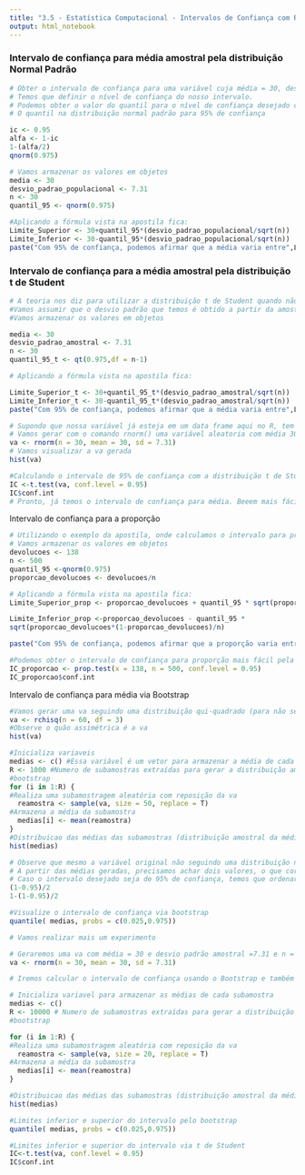 ```yaml
---
title: "3.5 - Estatística Computacional - Intervalos de Confiança com R"
output: html_notebook
---
```


### Intervalo de confiança para média amostral pela distribuição Normal Padrão ###

```r
# Obter o intervalo de confiança para uma variável cuja média = 30, desvio padrão = 7,31 e n = 30
# Temos que definir o nível de confiança do nosso intervalo.
# Podemos obter o valor do quantil para o nível de confiança desejado com a função qnorm()
# O quantil na distribuição normal padrão para 95% de confiança

ic <- 0.95
alfa <- 1-ic
1-(alfa/2)
qnorm(0.975)
```

```r
# Vamos armazenar os valores em objetos
media <- 30
desvio_padrao_populacional <- 7.31
n <- 30
quantil_95 <- qnorm(0.975)
```

```r
#Aplicando a fórmula vista na apostila fica:
Limite_Superior <- 30+quantil_95*(desvio_padrao_populacional/sqrt(n))
Limite_Inferior <- 30-quantil_95*(desvio_padrao_populacional/sqrt(n))
paste("Com 95% de confiança, podemos afirmar que a média varia entre",Limite_Inferior," e ",Limite_Superior)
```



### Intervalo de confiança para a média amostral pela distribuição t de Student ###
```r
# A teoria nos diz para utilizar a distribuição t de Student quando não soubermos o desvio padrão populacional.
#Vamos assumir que o desvio padrão que temos é obtido a partir da amostra
#Vamos armazenar os valores em objetos

media <- 30
desvio_padrao_amostral <- 7.31
n <- 30
quantil_95_t <- qt(0.975,df = n-1)
```

```r
# Aplicando a fórmula vista na apostila fica:

Limite_Superior_t <- 30+quantil_95_t*(desvio_padrao_amostral/sqrt(n))
Limite_Inferior_t <- 30-quantil_95_t*(desvio_padrao_amostral/sqrt(n))
paste("Com 95% de confiança, podemos afirmar que a média varia entre",Limite_Inferior_t," e ",Limite_Superior_t)
```

```r
# Supondo que nossa variável já esteja em um data frame aqui no R, tem um comando para fornecer o intervalo de confiança de forma bem mais fácil
# Vamos gerar com o comando rnorm() uma variável aleatoria com média 30, desvio padrão 7,31 e n = 30
va <- rnorm(n = 30, mean = 30, sd = 7.31)
# Vamos visualizar a va gerada
hist(va)
```

```r
#Calculando o intervalo de 95% de confiança com a distribuição t de Student com a funçao t.test()
IC <-t.test(va, conf.level = 0.95)
IC$conf.int
# Pronto, já temos o intervalo de confiança para média. Beeem mais fácil assim :)
```



####################### Intervalo de confiança para a proporção ############
```r
# Utilizando o exemplo da apostila, onde calculamos o intervalo para proporção onde 138 de n = 500 clientes realizaram a devolução do produto
# Vamos armazenar os valores em objetos
devolucoes <- 138
n <- 500
quantil_95 <-qnorm(0.975)
proporcao_devolucoes <- devolucoes/n
```

```r
# Aplicando a fórmula vista na apostila fica:
Limite_Superior_prop <- proporcao_devolucoes + quantil_95 * sqrt(proporcao_devolucoes*(1-proporcao_devolucoes)/n)

Limite_Inferior_prop <-proporcao_devolucoes - quantil_95 *
sqrt(proporcao_devolucoes*(1-proporcao_devolucoes)/n)

paste("Com 95% de confiança, podemos afirmar que a proporção varia entre",Limite_Inferior_prop," e ",Limite_Superior_prop)
```

```r
#Podemos obter o intervalo de confiança para proporção mais fácil pela função prop.test()
IC_proporcao <- prop.test(x = 138, n = 500, conf.level = 0.95)
IC_proporcao$conf.int
```


############### Intervalo de confiança para média via Bootstrap ############
```r
#Vamos gerar uma va seguindo uma distribuição qui-quadrado (para não ser distribuição normal)
va <- rchisq(n = 60, df = 3)
#Observe o quão assimétrica é a va
hist(va)
``` 

```r
#Inicializa variaveis
medias <- c() #Essa variável é um vetor para armazenar a média de cada subamostra bootstrap
R <- 1000 #Numero de subamostras extraídas para gerar a distribuição amostral de médias
#bootstrap
for (i in 1:R) {
#Realiza uma subamostragem aleatória com reposição da va
  reamostra <- sample(va, size = 50, replace = T)
#Armazena a média da subamostra
  medias[i] <- mean(reamostra)
}
#Distribuicao das médias das subamostras (distribuição amostral da média da va)
hist(medias)
```
```r
# Observe que mesmo a variável original não seguindo uma distribuição normal, o Teorema Central do Limite nos garante que a distribuição das médias será normal se n é suficientemente grande
# A partir das médias geradas, precisamos achar dois valores, o que corta a cauda inferior e o que corta a cauda superior da distribuição. Lembrando que ela é simétrica
# Caso o intervalo desejado seja de 95% de confiança, temos que ordenar essa distribuição do menor valor para o maior e achar o valor que deixará 2,5% dos dados para trás e o valor que deixará 97,5% para trás
(1-0.95)/2
1-(1-0.95)/2

#Visualize o intervalo de confiança via bootstrap
quantile( medias, probs = c(0.025,0.975))
```

```r
# Vamos realizar mais um experimento

# Geraremos uma va com média = 30 e desvio padrão amostral =7.31 e n = 30
va <- rnorm(n = 30, mean = 30, sd = 7.31)
```

```r
# Iremos calcular o intervalo de confiança usando o Bootstrap e também com a distribuição t de Student. Compararemos os resultados.

# Inicializa variavel para armazenar as médias de cada subamostra
medias <- c()
R <- 10000 # Numero de subamostras extraídas para gerar a distribuição amostral de médias
#bootstrap

for (i in 1:R) {
#Realiza uma subamostragem aleatória com reposição da va
  reamostra <- sample(va, size = 20, replace = T)
#Armazena a média da subamostra
  medias[i] <- mean(reamostra)
}
```

```r
#Distribuicao das médias das subamostras (distribuição amostral da média da va)
hist(medias)
```
```r
#Limites inferior e superior do intervalo pelo bootstrap
quantile( medias, probs = c(0.025,0.975))
``` 

```r
#Limites inferior e superior do intervalo via t de Student
IC<-t.test(va, conf.level = 0.95)
IC$conf.int
```
